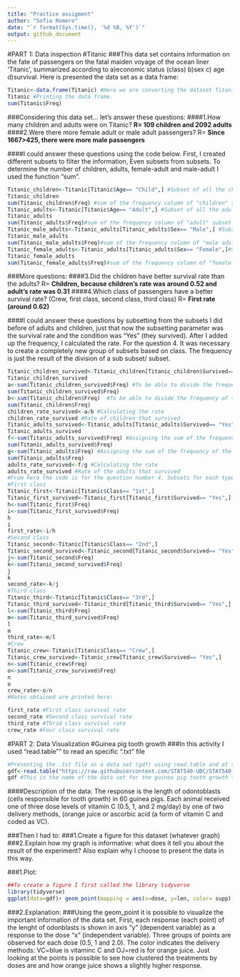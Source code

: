 ```yaml
---
title: "Practice assigment"
author: "Sofia Romero"
date: "`r format(Sys.time(), '%d %B, %Y')`"
output: github_document
---
```



#PART 1: Data inspection 
#Titanic
###This data set contains information on the fate of passengers on the fatal maiden voyage of the ocean liner 'Titanic', summarized according to a)economic status (class) b)sex c) age d)survival. Here is presented the data set as a data frame: 

``` r
Titanic<-data.frame(Titanic) #Here we are converting the dataset Titanic in a data frame, and saving it with the same name "Titanic". 
Titanic #Printing the data frame.  
sum(Titanic$Freq)
```


###Considering this data set... let's answer these questions: 
####1.How many children and adults were on Titanic? **R= 109 children and 2092 adults** 
####2.Were there more female adult or male adult passengers? R= **Since 1667>425, there were more male passengers**

####I could answer these questions using the code below. First, I created different subsets to filter the information, Even subsets from subsets. To determine the number of children, adults, female-adult and male-adult I used the function "sum". 

```r
Titanic_children<-Titanic[Titanic$Age== "Child",] #Subset of all the children of "Titanic"" data frame
Titanic_children
sum(Titanic_children$Freq) #sum of the frequency column of "children" subset
Titanic_adults<-Titanic[Titanic$Age== "Adult",] #Subset of all the adults of "Titanic" data frame
Titanic_adults 
sum(Titanic_adults$Freq)#sum of the frequency column of "adult" subset
Titanic_male_adults<-Titanic_adults[Titanic_adults$Sex== "Male",] #Subset of all the male from the subset adults
Titanic_male_adults 
sum(Titanic_male_adults$Freq)#sum of the frequency column of "male adults" subset
Titanic_female_adults<-Titanic_adults[Titanic_adults$Sex== "Female",]#Subset of all the female from the subset adults
Titanic_female_adults
sum(Titanic_female_adults$Freq)#sum of the frequency column of "female adults" subset
``` 

###More questions:
####3.Did the children have better survival rate than the adults? R= **Children, because children's rate was around 0.52 and adult's rate was 0.31**
####4.Which class of passengers have a better survival rate? (Crew, first class, second class, third class) R= **First rate (around 0.62)** 

####I could answer these questions by subsetting from the subsets I did before of adults and children, just that now the subsetting parameter was the survival rate and the condition was "Yes" (they survived). After I added up the frequency, I calculated the rate. For the question 4. It was necessary to create a completely new group of subsets based on class. The frequency is just the result of the division of a sub subset/ subset.  

```r
Titanic_children_survived<-Titanic_children[Titanic_children$Survived== "Yes",] #Children subset (we already had the adult one)
Titanic_children_survived
a<-sum(Titanic_children_survived$Freq) #To be able to divide the frequency of the subset we have to assign the sum to a variable
sum(Titanic_children_survived$Freq)
b<-sum(Titanic_children$Freq)  #To be able to divide the frequency of the subset we have to assign the sum to a variable
sum(Titanic_children$Freq)
children_rate_survived<-a/b #Calculating the rate
children_rate_survived #Rate of children that survived
Titanic_adults_survived<-Titanic_adults[Titanic_adults$Survived== "Yes",] #Sub setting the adults that survived
Titanic_adults_survived
f<-sum(Titanic_adults_survived$Freq) #Assigning the sum of the frequency of the adults that survived to a variable 
sum(Titanic_adults_survived$Freq)
g<-sum(Titanic_adults$Freq) #Assigning the sum of the frequency of the adults that survived to a variable 
sum(Titanic_adults$Freq)
adults_rate_survived<-f/g #Calculating the rate
adults_rate_survived #Rate of the adults that survived
#From here the code is for the question number 4. Subsets for each type of class were created. The rates were calculated by dividing (number of people that survived per a particular class)/(number of people of that same class)
#First class 
Titanic_first<-Titanic[Titanic$Class== "1st",]
Titanic_first_survived<-Titanic_first[Titanic_first$Survived== "Yes",]
h<-sum(Titanic_first$Freq)
i<-sum(Titanic_first_survived$Freq)
h
i
first_rate<-i/h
#Second class
Titanic_second<-Titanic[Titanic$Class== "2nd",]
Titanic_second_survived<-Titanic_second[Titanic_second$Survived== "Yes",]
j<-sum(Titanic_second$Freq)
k<-sum(Titanic_second_survived$Freq)
j
k
second_rate<-k/j
#Third class
Titanic_third<-Titanic[Titanic$Class== "3rd",]
Titanic_third_survived<-Titanic_third[Titanic_third$Survived== "Yes",]
l<-sum(Titanic_third$Freq)
m<-sum(Titanic_third_survived$Freq)
l
m
third_rate<-m/l
#Crew 
Titanic_crew<-Titanic[Titanic$Class== "Crew",]
Titanic_crew_survived<-Titanic_crew[Titanic_crew$Survived== "Yes",]
n<-sum(Titanic_crew$Freq)
o<-sum(Titanic_crew_survived$Freq)
n
o
crew_rate<-o/n
#Rates obtained are printed here: 

first_rate #First class survival rate
second_rate #Second class survival rate
third_rate #Thrid class survival rate
crew_rate #Four class survival rate
```

#PART 2: Data Visualization
#Guinea pig tooth growth 
###In this activity I used "read.table"" to read an specific ".txt" file

```r
#Presenting the .txt file as a data set (gdf) using read.table and at the
gdf<-read.table("https://raw.githubusercontent.com/STAT540-UBC/STAT540-UBC.github.io/master/homework/practice_assignment/guinea_pigs_tooth_growth.txt", header= TRUE)
gdf #This is the name of the data set for the guinea pig tooth growth file.
``` 
####Description of the data: The response is the length of odontoblasts (cells responsible for tooth growth) in 60 guinea pigs. Each animal received one of three dose levels of vitamin C (0.5, 1, and 2 mg/day) by one of two delivery methods, (orange juice or ascorbic acid (a form of vitamin C and coded as VC).

###Then I had to:
###1.Create a figure for this dataset (whatever graph)
###2.Explain how my graph is informative: what does it tell you about the result of the experiment? Also explain why I choose to present the data in this way.

###1.Plot: 
``` r
##To create a figure I first called the library tidyverse
library(tidyverse)
ggplot(data=gdf)+ geom_point(mapping = aes(x=dose, y=len, color= supp)) #I tried many figures but at the end I chose geom_point because I could understand the array of the data in this way. Also I think with the correct figure legends is descriptive. You can differentiate easily the response (y) and the two variable inputs (x and color)
```  

###2.Explanation: 
###Using the geom_point it is possible to visualize the important information of the data set. First, each response (each point) of the lenght of odonblasts is shown in axis "y" (dependent variable) as a response to the dose "x" (independent variable). Three groups of points are observed for each dose (0.5, 1 and 2.0). The color indicates  the delivery methods: VC=blue is vitaminc C and OJ=red  is for orange juice. Just looking at the points is possible to see how clustered the treatments by doses are and how orange juice shows a slightly higher response. 
